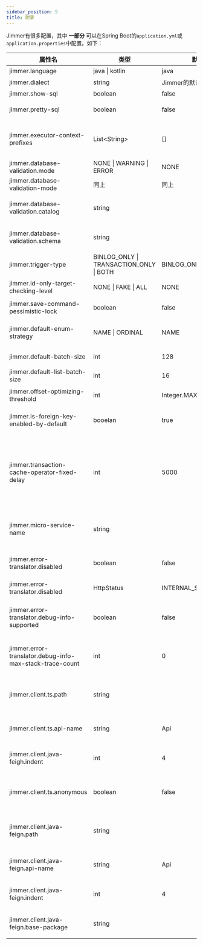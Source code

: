 ```yaml
---
sidebar_position: 5
title: 附录
---
```


Jimmer有很多配置，其中 **一部分** 可以在Spring Boot的`application.yml`或`application.properties`中配置。如下：

|属性名|类型|默认值|描述|
|-----|---|----|-----|
|jimmer.language|java &#124; kotlin|java|Kotlin项目必须配置|
|jimmer.dialect|string|Jimmer的默认方言|Jimmer方言类名|
|jimmer.show-sql|boolean|false|是否打印SQL日志|
|jimmer.pretty-sql|boolean|false|是否格式化SQL，对执行和日志都有影响|
|jimmer.executor-context-prefixes|List&lt;String&gt;|[]|通常为多个包名或类的全名，Jimmer判断当前stacktrace是否应附加在SQL日志中|
|jimmer.database-validation.mode|NONE &#124; WARNING &#124; ERROR|NONE|数据库验证方式|
|jimmer.database-validation-mode|同上|同上|同上|
|jimmer.database-validation.catalog|string||被验证的表所在数据库的catalog，同名表冲突时配置|
|jimmer.database-validation.schema|string||被验证的表所在数据库的schema，同名表冲突时配置|
|jimmer.trigger-type|BINLOG_ONLY &#124; TRANSACTION_ONLY &#124; BOTH|BINLOG_ONLY|触发器类型|
|jimmer.id-only-target-checking-level|NONE &#124; FAKE &#124; ALL|NONE|保存指令是否检查短关联的id|
|jimmer.save-command-pessimistic-lock|boolean|false|保存指令中的查询SQL是否使用悲观锁|
|jimmer.default-enum-strategy|NAME &#124; ORDINAL|NAME|未明确声明映射模式的枚举的默认映射方式|
|jimmer.default-batch-size|int|128|非集合属性的默认fetch size|
|jimmer.default-list-batch-size|int|16|集合属性的默认fetch size|
|jimmer.offset-optimizing-threshold|int|Integer.MAX_VALUE|分页查询启用深分页优化的offset阈值|
|jimmer.is-foreign-key-enabled-by-default|booelan|true|没有明确指定真伪的外键是否被视为真实外键|
|jimmer.transaction-cache-operator-fixed-delay|int|5000|触发器类型为`TRANSACTION_ONLY`(不依赖外部CDC)时，Jimmer通过本地消息表保证缓存最终一致性，失败或过多的缓存清理任务的重试时间间隔|
|jimmer.micro-service-name|string||当前应用所属微服务的服务名，只有使用远程关联的应用才需要配置|
|jimmer.error-translator.disabled|boolean|false|是否禁用前后端自动对接功能中的异常对接|
|jimmer.error-translator.disabled|HttpStatus|INTERNAL_SERVER_ERROR|服务端异常在客户端的统一HTTP状态|
|jimmer.error-translator.debug-info-supported|boolean|false|是否在客户端错误中附带异常message等信息以帮助调试，禁止在生产环境上使用|
|jimmer.error-translator.debug-info-max-stack-trace-count|int|0|客户端错误中附带异常信息中stacktrace的最大条数，禁止在生产环境上使用|
|jimmer.client.ts.path|string||被自动生成的TypeScript代码的下载路径，比如"/ts.zip"|
|jimmer.client.ts.api-name|string|Api|被自动生成的TypeScript代码的API名称|
|jimmer.client.java-feigh.indent|int|4|被自动生成的TypeScript代码的缩进量|
|jimmer.client.ts.anonymous|boolean|false|被自动生成的TypeScript代码是否采用匿名类型风格避免为DTO类型命名|
|jimmer.client.java-feign.path|string||被自动生成的Spring Cloud Feign Java代码的下载路径，比如"/java-feign.zip"|
|jimmer.client.java-feign.api-name|string|Api|被自动生成的Spring Cloud Feign Java代码的API名称|
|jimmer.client.java-feign.indent|int|4|被自动生成的Spring Cloud Feign Java代码的缩进量|
|jimmer.client.java-feign.base-package|string||被自动生成的Spring Cloud Feign Java代码的最顶层包|

